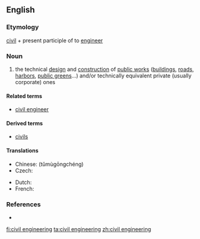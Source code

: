 ==English==
{{wikipedia}}

===Etymology===
[[civil]] + present participle of to [[engineer]]

===Noun===
{{en-noun|-}}

# the technical [[design]] and [[construction]] of [[public works]] ([[building]]s, [[road]]s, [[harbor]]s, [[public green]]s...) and/or technically equivalent private (usually corporate) ones

====Related terms====
* [[civil engineer]]

====Derived terms====
* [[civils]]

====Translations====
{{trans-top|technical design and construction of public works and/or equivalent private ones}}
* Chinese: {{t|zh|土木工程}} (tǔmùgōngchéng)
* Czech: {{t|cs|stavební inženýrství}} {{n}}
{{trans-mid}}
* Dutch: {{t|nl|burgerlijke bouwkunde}}
* French: {{t|fr|génie civil}} {{m}}
{{trans-bottom}}

===References===
* {{R:Websters}}

[[fi:civil engineering]]
[[ta:civil engineering]]
[[zh:civil engineering]]